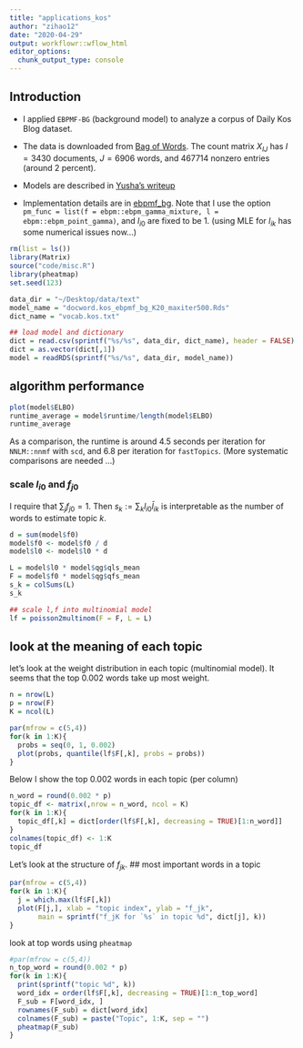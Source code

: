 ```yaml
---
title: "applications_kos"
author: "zihao12"
date: "2020-04-29"
output: workflowr::wflow_html
editor_options:
  chunk_output_type: console
---
```


## Introduction
* I applied `EBPMF-BG` (background model) to analyze a corpus of Daily Kos Blog dataset.\

* The data is downloaded from [Bag of Words](https://archive.ics.uci.edu/ml/datasets/Bag+of+Words). The count matrix $X_{IJ}$ has $I = 3430$ documents, $J = 6906$ words, and $467714$ nonzero entries (around 2 percent). 

* Models are described in [Yusha's writeup](https://www.overleaf.com/project/5eae3f1020590200014f1257)

* Implementation details are in [ebpmf_bg](https://github.com/stephenslab/ebpmf.alpha/blob/master/derivations/ebpmf_bg.pdf). Note that I use the option `pm_func = list(f = ebpm::ebpm_gamma_mixture, l = ebpm::ebpm_point_gamma)`, and $l_{i0}$ are fixed to be 1. (using MLE for $l_{ik}$ has some numerical issues now...) 

```r
rm(list = ls())
library(Matrix)
source("code/misc.R")
library(pheatmap)
set.seed(123)

data_dir = "~/Desktop/data/text"
model_name = "docword.kos_ebpmf_bg_K20_maxiter500.Rds"
dict_name = "vocab.kos.txt"

## load model and dictionary
dict = read.csv(sprintf("%s/%s", data_dir, dict_name), header = FALSE)
dict = as.vector(dict[,1])
model = readRDS(sprintf("%s/%s", data_dir, model_name))
```

## algorithm performance
```r
plot(model$ELBO)
runtime_average = model$runtime/length(model$ELBO)
runtime_average
```
As a comparison, the runtime is around $4.5$ seconds per iteration for `NNLM::nnmf` with `scd`, and $6.8$ per iteration for `fastTopics`. (More systematic comparisons are needed ...)


### scale $l_{i0}$ and $f_{j0}$
I require that $\sum_j f_{j0} = 1$. Then $s_k := \sum_k l_{i0} \bar{l}_{ik}$ is interpretable as the number of words to estimate topic $k$. 
```r
d = sum(model$f0)
model$f0 <- model$f0 / d
model$l0 <- model$l0 * d

L = model$l0 * model$qg$qls_mean
F = model$f0 * model$qg$qfs_mean
s_k = colSums(L)
s_k

## scale l,f into multinomial model
lf = poisson2multinom(F = F, L = L)
```

## look at the meaning of each topic 
let's look at the weight distribution in each topic (multinomial model). It seems that the top $0.002$ words take up most weight.
```r
n = nrow(L)
p = nrow(F)
K = ncol(L)

par(mfrow = c(5,4))
for(k in 1:K){
  probs = seq(0, 1, 0.002)
  plot(probs, quantile(lf$F[,k], probs = probs))
}
```

Below I show the top $0.002$ words in each topic (per column)
```r
n_word = round(0.002 * p)
topic_df <- matrix(,nrow = n_word, ncol = K)
for(k in 1:K){
  topic_df[,k] = dict[order(lf$F[,k], decreasing = TRUE)[1:n_word]]
}
colnames(topic_df) <- 1:K
topic_df
```



Let's look at the structure of $f_{jk}$.
## most important words in a topic
```r
par(mfrow = c(5,4))
for(k in 1:K){
  j = which.max(lf$F[,k])
  plot(F[j,], xlab = "topic index", ylab = "f_jk",
       main = sprintf("f_jK for `%s` in topic %d", dict[j], k))
}
```

look at top words using `pheatmap`
```r
#par(mfrow = c(5,4))
n_top_word = round(0.002 * p)
for(k in 1:K){
  print(sprintf("topic %d", k))
  word_idx = order(lf$F[,k], decreasing = TRUE)[1:n_top_word]
  F_sub = F[word_idx, ]
  rownames(F_sub) = dict[word_idx]
  colnames(F_sub) = paste("Topic", 1:K, sep = "")
  pheatmap(F_sub)
}
```
